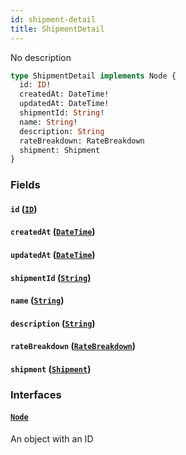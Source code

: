 ```yaml
---
id: shipment-detail
title: ShipmentDetail
---
```


No description

```graphql
type ShipmentDetail implements Node {
  id: ID!
  createdAt: DateTime!
  updatedAt: DateTime!
  shipmentId: String!
  name: String!
  description: String
  rateBreakdown: RateBreakdown
  shipment: Shipment
}
```

### Fields

#### `id` ([`ID`](../rate-manager-service/scalars/id))

#### `createdAt` ([`DateTime`](../rate-manager-service/scalars/date-time))

#### `updatedAt` ([`DateTime`](../rate-manager-service/scalars/date-time))

#### `shipmentId` ([`String`](../rate-manager-service/scalars/string))

#### `name` ([`String`](../rate-manager-service/scalars/string))

#### `description` ([`String`](../rate-manager-service/scalars/string))

#### `rateBreakdown` ([`RateBreakdown`](../rate-manager-service/objects/rate-breakdown))

#### `shipment` ([`Shipment`](../rate-manager-service/objects/shipment))

### Interfaces

#### [`Node`](../rate-manager-service/interfaces/node)

An object with an ID
